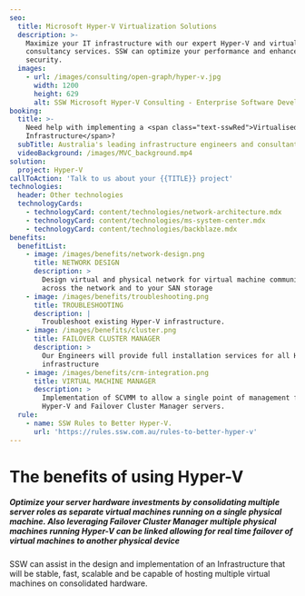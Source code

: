 ```yaml
---
seo:
  title: Microsoft Hyper-V Virtualization Solutions
  description: >-
    Maximize your IT infrastructure with our expert Hyper-V and virtualization
    consultancy services. SSW can optimize your performance and enhance
    security.
  images:
    - url: /images/consulting/open-graph/hyper-v.jpg
      width: 1200
      height: 629
      alt: SSW Microsoft Hyper-V Consulting - Enterprise Software Development
booking:
  title: >-
    Need help with implementing a <span class="text-sswRed">Virtualised Server
    Infrastructure</span>?
  subTitle: Australia's leading infrastructure engineers and consultants
  videoBackground: /images/MVC_background.mp4
solution:
  project: Hyper-V
callToAction: 'Talk to us about your {{TITLE}} project'
technologies:
  header: Other technologies
  technologyCards:
    - technologyCard: content/technologies/network-architecture.mdx
    - technologyCard: content/technologies/ms-system-center.mdx
    - technologyCard: content/technologies/backblaze.mdx
benefits:
  benefitList:
    - image: /images/benefits/network-design.png
      title: NETWORK DESIGN
      description: >
        Design virtual and physical network for virtual machine communication
        across the network and to your SAN storage
    - image: /images/benefits/troubleshooting.png
      title: TROUBLESHOOTING
      description: |
        Troubleshoot existing Hyper-V infrastructure.
    - image: /images/benefits/cluster.png
      title: FAILOVER CLUSTER MANAGER
      description: >
        Our Engineers will provide full installation services for all Hyper-V
        infrastructure
    - image: /images/benefits/crm-integration.png
      title: VIRTUAL MACHINE MANAGER
      description: >
        Implementation of SCVMM to allow a single point of management for all
        Hyper-V and Failover Cluster Manager servers.
  rule:
    - name: SSW Rules to Better Hyper-V.
      url: 'https://rules.ssw.com.au/rules-to-better-hyper-v'
---
```


# The benefits of using Hyper-V

##### Optimize your server hardware investments by consolidating multiple server roles as separate virtual machines running on a single physical machine. Also leveraging Failover Cluster Manager multiple physical machines running Hyper-V can be linked allowing for real time failover of virtual machines to another physical device

SSW can assist in the design and implementation of an Infrastructure that will be stable, fast, scalable and be capable of hosting multiple virtual machines on consolidated hardware.

